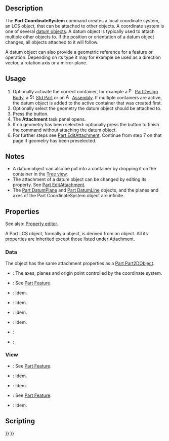 <languages/>

{{Docnav
|[[Std_Part|Part]]
|[[Part_DatumPlane|Part DatumPlane]]
|[[Std_Base|Std Base]]
|IconL=Std_Part.svg
|IconR=Part_DatumPlane.svg
|IconC=Freecad.svg
}}

{{GuiCommand
|Name=Part CoordinateSystem
|Workbenches=All
|Version=1.1
|SeeAlso=[[Part_DatumPlane|Part DatumPlane]], [[Part_DatumLine|Part DatumLine]], [[Part_DatumPoint|Part DatumPoint]]
}}

== Description ==

The '''Part CoordinateSystem''' command creates a local coordinate system, an LCS object, that can be attached to other objects. A coordinate system is one of several [[Std_Base#Part_Datums|datum objects]]. A datum object is typically used to attach multiple other objects to. If the position or orientation of a datum object changes, all objects attached to it will follow.

A datum object can also provide a geometric reference for a feature or operation. Depending on its type it may for example be used as a direction vector, a rotation axis or a mirror plane.

== Usage ==

# Optionally activate the correct container, for example a [[Image:PartDesign_Body.svg|16px]] [[PartDesign_Body|PartDesign Body]], a [[Image:Std_Part.svg|16px]] [[Std_Part|Std Part]] or an [[Image:Assembly_CreateAssembly.svg|16px]] [[Assembly_CreateAssembly|Assembly]]. If multiple containers are active, the datum object is added to the active container that was created first.
# Optionally select the geometry the datum object should be attached to.
# Press the {{Button|[[Image:Part_CoordinateSystem.svg|16px]] [[Part_CoordinateSystem|Create coordinate system]]}} button.
# The '''Attachment''' task panel opens.
# If no geometry has been selected: optionally press the {{Button|OK}} button to finish the command without attaching the datum object.
# For further steps see [[Part_EditAttachment#Usage|Part EditAttachment]]. Continue from step 7 on that page if geometry has been preselected.

== Notes ==

* A datum object can also be put into a container by dropping it on the container in the [[Tree_view|Tree view]].
* The attachment of a datum object can be changed by editing its {{PropertyData|Map Mode}} property. See [[Part_EditAttachment#Usage|Part EditAttachment]].
* The [[Part_DatumPlane|Part DatumPlane]] and [[Part_DatumLine|Part DatumLine]] objects, and the planes and axes of the Part CoordinateSystem object are infinite.

== Properties ==

See also: [[Property_editor|Property editor]].

A Part LCS object, formally a {{Incode|Part::LocalCoordinateSystem}} object, is derived from an {{Incode|App::LocalCoordinateSystem}} object. All its properties are inherited except those listed under Attachment.

=== Data ===

{{Properties_Title|Attachment}}

The object has the same attachment properties as a [[Part_Part2DObject#Data|Part Part2DObject]].

{{Properties_Title|Base}}

* {{PropertyData|Origin Features|LinkList|hidden}}: The axes, planes and origin point controlled by the coordinate system.
* {{PropertyData|Placement|Placement}}: See [[Part_Feature#Data|Part Feature]].
* {{PropertyData|Label|String}}: Idem.
* {{PropertyData|Label2|String|hidden}}: Idem.
* {{PropertyData|Expression Engine|ExpressionEngine|hidden}}: Idem.
* {{PropertyData|Visibility|Bool|hidden}}: Idem.
* {{PropertyData|Group|LinkList}}:
* {{PropertyData|_ Group Touched|Bool|hidden}}:

=== View ===

{{Properties_Title|Display Options}}

* {{PropertyView|Display Mode|Enumeration}}: See [[Part_Feature#View|Part Feature]].
* {{PropertyView|Show In Tree|Bool}}: Idem.
* {{PropertyView|Visibility|Bool}}: Idem.

{{Properties_Title|Selection}}

* {{PropertyView|On Top When Selected|Enumeration}}: See [[Part_Feature#View|Part Feature]].
* {{PropertyView|Selection Style|Enumeration}}: Idem.

== Scripting ==

{{Code|code=
import FreeCAD as App

doc = App.newDocument()

body = doc.addObject("PartDesign::Body", "Body")
lcs = doc.addObject("Part::LocalCoordinateSystem", "LCS")
lcs.Visibility = True
body.addObjects([lcs])

orig = body.Origin
plane = next(f for f in orig.OriginFeatures if f.Role == "XZ_Plane")
lcs.AttachmentSupport = [(orig, (plane.Name + ".", ))]
lcs.AttachmentOffset = App.Placement(App.Vector(), App.Vector(1, 0, 0), 45)
lcs.MapMode = "FlatFace"

doc.recompute()
}}


{{Docnav
|[[Std_Part|Part]]
|[[Part_DatumPlane|Part DatumPlane]]
|[[Std_Base|Std Base]]
|IconL=Std_Part.svg
|IconR=Part_DatumPlane.svg
|IconC=Freecad.svg
}}

{{Std_Base_navi{{#translation:}}}}
{{Userdocnavi{{#translation:}}}}